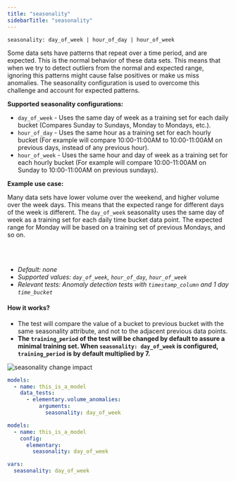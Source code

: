 ```yaml
---
title: "seasonality"
sidebarTitle: "seasonality"
---
```




<AiGenerateTest />

`seasonality: day_of_week | hour_of_day | hour_of_week`

Some data sets have patterns that repeat over a time period, and are expected.
This is the normal behavior of these data sets.
This means that when we try to detect outliers from the normal and expected range, ignoring this patterns might cause false positives or make us miss anomalies.
The seasonality configuration is used to overcome this challenge and account for expected patterns.

**Supported seasonality configurations:**

- `day_of_week` - Uses the same day of week as a training set for each daily bucket (Compares Sunday to Sundays, Monday to Mondays, etc.).
- `hour_of_day` - Uses the same hour as a training set for each hourly bucket (For example will compare 10:00-11:00AM to 10:00-11:00AM on previous days, instead of any previous hour).
- `hour_of_week` - Uses the same hour and day of week as a training set for each hourly bucket (For example will compare 10:00-11:00AM on Sunday to 10:00-11:00AM on previous sundays).

**Example use case:**

Many data sets have lower volume over the weekend, and higher volume over the week days.
This means that the expected range for different days of the week is different.
The `day_of_week` seasonality uses the same day of week as a training set for each daily time bucket data point.
The expected range for Monday will be based on a training set of previous Mondays, and so on.

<br />
<br />

- _Default: none_
- _Supported values: `day_of_week`, `hour_of_day`, `hour_of_week`_
- _Relevant tests: Anomaly detection tests with `timestamp_column` and 1 day `time_bucket`_

#### How it works?

- The test will compare the value of a bucket to previous bucket with the same seasonality attribute, and not to the adjacent previous data points.
- **The `training_period` of the test will be changed by default to assure a minimal training set. When `seasonality: day_of_week` is configured, `training_period` is by default multiplied by 7.**


<Frame caption="seasonality change impact">
  <img
    src="https://res.cloudinary.com/diuctyblm/image/upload/v1681301380/Anomaly%20detection%20tests/seasonality_bz6gqp.png"
    alt="seasonality change impact"
  />
</Frame>

<RequestExample>

```yml test
models:
  - name: this_is_a_model
    data_tests:
      - elementary.volume_anomalies:
          arguments:
            seasonality: day_of_week
```

```yml model
models:
  - name: this_is_a_model
    config:
      elementary:
        seasonality: day_of_week
```

```yml dbt_project.yml
vars:
  seasonality: day_of_week
```

</RequestExample>
